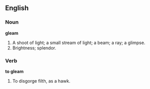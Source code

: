 ==English==

===Noun===

'''gleam'''

#A shoot of light; a small stream of light; a beam; a ray; a glimpse.
#Brightness; splendor.

===Verb===

'''to gleam'''

#To disgorge filth, as a hawk.